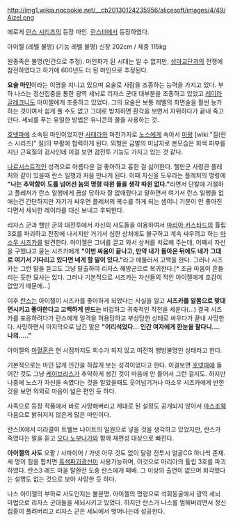 http://img1.wikia.nocookie.net/__cb20130124235956/alicesoft/images/4/49/Aizel.png

에로게 [[란스 시리즈]]의 등장 마인. [[란스Ⅲ]]에서 등장하였다.

아이젤 (레벨 불명) (기능 레벨 불명)
신장 202cm / 체중 115kg

원종족은 불명(인간으로 추정). 마인화가 된 시대는 알 수 없지만, [[성마교단]]과의 전쟁에 참전하였다고 하기에 600년도 더 된 마인으로 추정된다.

'''요술 마인'''이라는 이명을 지니고 있으며 요술로 사람을 조종하는 능력을 가지고 있다. 부하 나스는 정신집중을 통한 광역 세뇌로 리자스 군대 대부분을 조종하고 있었고 [[레이라 글레크니]]도 아이젤에게 조종하고 있었다. 그의 요술은 보통 레벨의 최면술을 훨씬 능가하는 것이여서 쉽게 풀 수도 없고 그대로 방치하면 환각을 보면서 자위하다가 끝내 죽고 만다. 세뇌를 푸는 유일한 방법은 유니콘의 꿀을 사용하는 것.

[[호넷파]]에 소속된 마인이었지만 [[사테라]]와 마찬가지로 [[노스]]에게 속아서 [[마왕]] [wiki:"질(란스 시리즈)" 질]의 부활에 협력하게 된다. 외형은 금발의 미남자로 본모습은 회색 피부를 지닌 근육질의 검사인데 이걸 보면 검전투 기능도 가지고 있는 것 같다.

[[나르시스트]]적인 성격으로 아름다운 걸 좋아하고 흉한 걸 싫어한다. 헬만군 사령관 플레처와 같이 있을때 란스 일행과 처음 만나게 된다. 이때 자신을 도우라는 플레처의 명령에 '''"나는 추악함이 도를 넘어선 놈의 명령 따윈 들을 생각 따윈 없다."'''라면서 단칼에 거절하고 플레처가 란스 일행에게 끔살 당하자 잘 없애줬다고 말하면서 여기서 란스 일행을 없애는건 간단하지만 자기가 싸우면 플레처의 복수를 하게 되는 셈이니 기분이 안 좋아진다면서 세뇌한 레이라를 대신 보내고 후퇴한다.

리자스 군과 헬만 군의 대전투에서 자신의 사도들을 이용하여서 [[마리아 카스타드]]의 튤립 3호를 파괴하고 전장에 나서지만 거기서 심한 상처에도 불구하고 계속 싸우려고 하는 [[마소우 시즈카]]를 발견한다. 아이젤은 그녀를 끌고 와서 상처를 치료해 주는데, 어째서 자신을 구했냐고 묻는 시즈카에게 '''"이번 싸움이 끝나고, 만약 내가 돌아온 뒤에도 네가 그대로 여기서 기다리고 있다면 네게 할 말이 있다."'''라고 에둘러서 고백을 한다. 그러나 시즈카는 그런 말을 듣고도 그냥 탈출하여 리자스 해방군으로 복귀한다.[* 조금 마음이 흔들리는 듯한 묘사는 있다. 그러나 기본적으로 시즈카는 자신들의 적인 아이젤에게 호감이 없었기 때문에...]

이후 [[란스]]는 아이젤이 시즈카를 좋아하게 되었다는 사실을 알고 '''시즈카를 알몸으로 맞대면시키고 좋아한다고 고백하게 만드는''' 비겁하고 귀축적인 작전을 세운다(...) 결국 시즈카를 포옹하려다가 란스에게 일격을 허용당하고 부상당한 상태로 싸우다가 끝내 사망한다. 사망하면서 마지막으로 남긴 말은 '''"어리석었다... 인간 여자에게 한눈을 팔다니.... 나의....."'''

아이젤의 [[마혈혼]]은 현 시점까지도 회수가 되지 않고 여전히 행방불명인 상태라고 한다.

기본적으로는 마인 답게 인간을 하찮게 보는 성격이었다고 한다. 이걸보면 [[호넷파]]에 들어간 것도 그냥 [[케이브리스]]가 추악하게 생긴 것이 마음에 안 들어서 그런 걸지도. 하지만 나중에 노스가 자신을 속였다는 것을 알았을때도 웃어넘기거나 마소우 시즈카에게 반한 것을 보면 의외로 마음이 넓은 편인 듯 하다.

사족으로 등장 작품에서 바로 사망해버리고 제대로 된 설정도 공개되지 않아서 [[마스조웨]] 다음으로 밝혀지지 않은게 많은 마인이다.

란스IX에서 미라클이 트웰브 나이트의 일원으로 넣을 것을 생각하고 있었지만, 란스가 죽였다는 말을 듣고 [[오다 노부나가]]와 함께 재편성 대상으로 빠진다.

'''아이젤의 사도'''
오팔 / 사파이어 / 가넷
아무 것도 없이 달랑 전투시 얼굴CG 하나씩 존재. 세 명이 힘을 합치면 [[흑색파괴광선]]이 사용가능하며, 이것으로 마리아의 튤립 3호를 파괴하였다. 란스3 레드 마을 탈환전 도중 란스에게 패배. 그 이상의 출연이 없으며 퇴각했다는 설명도 없는 것으로 보아 사망한 듯 하다.

나스
아이젤의 부하로 사도인지는 불분명. 아이젤의 명령으로 석회동굴에서 광역 세뇌 마법으로 리자스 군대들을 세뇌시키고 있었다. 하지만 란스가 나스를 범해버리면서 정신 집중이 풀려버리고 리자스 군은 세뇌에서 벗어나는데 성공한다.
